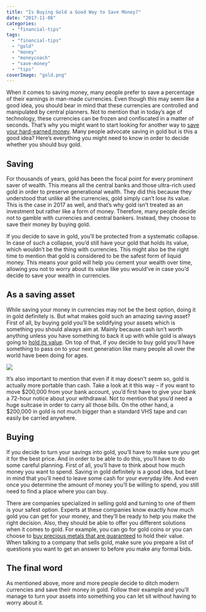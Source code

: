 ```yaml
---
title: "Is Buying Gold a Good Way to Save Money?"
date: "2017-11-08"
categories: 
  - "financial-tips"
tags: 
  - "financial-tips"
  - "gold"
  - "money"
  - "moneycoach"
  - "save-money"
  - "tips"
coverImage: "gold.png"
---
```


When it comes to saving money, many people prefer to save a percentage of their earnings in man-made currencies. Even though this may seem like a good idea, you should bear in mind that these currencies are controlled and manipulated by central planners. Not to mention that in today’s age of technology, these currencies can be frozen and confiscated in a matter of seconds. That’s why you might want to start looking for another way to [save your hard-earned money](https://www.thebalance.com/learn-the-most-important-reasons-to-save-money-2386123). Many people advocate saving in gold but is this a good idea? Here’s everything you might need to know in order to decide whether you should buy gold.

## Saving

For thousands of years, gold has been the focal point for every prominent saver of wealth. This means all the central banks and those ultra-rich used gold in order to preserve generational wealth. They did this because they understood that unlike all the currencies, gold simply can’t lose its value. This is the case in 2017 as well, and that’s why gold isn’t treated as an investment but rather like a form of money. Therefore, many people decide not to gamble with currencies and central bankers. Instead, they choose to save their money by buying gold.

If you decide to save in gold, you’ll be protected from a systematic collapse. In case of such a collapse, you’d still have your gold that holds its value, which wouldn’t be the thing with currencies. This might also be the right time to mention that gold is considered to be the safest form of liquid money. This means your gold will help you cement your wealth over time, allowing you not to worry about its value like you would’ve in case you’d decide to save your wealth in currencies.

## As a saving asset

While saving your money in currencies may not be the best option, doing it in gold definitely is. But what makes gold such an amazing saving asset? First of all, by buying gold you’ll be solidifying your assets which is something you should always aim at. Mainly because cash isn’t worth anything unless you have something to back it up with while gold is always going to [hold its value](http://www.bbc.com/news/magazine-25255957). On top of that, if you decide to buy gold you’ll have something to pass on to your next generation like many people all over the world have been doing for ages.

![](/images/blog-images/buying-gold.jpg)

It’s also important to mention that even if it may doesn't seem so, gold is actually more portable than cash. Take a look at it this way – if you want to move $200,000 from your bank account, you’d first have to give your bank a 72-hour notice about your withdrawal. Not to mention that you’d need a huge suitcase in order to carry all those bills. On the other hand, a $200,000 in gold is not much bigger than a standard VHS tape and can easily be carried anywhere.

## Buying

If you decide to turn your savings into gold, you’ll have to make sure you get it for the best price. And in order to be able to do this, you’ll have to do some <AppDownloadLink>careful planning</AppDownloadLink>. First of all, you’ll have to think about how much money you want to spend. Saving in gold definitely is a good idea, but bear in mind that you’ll need to leave some cash for your everyday life. And even once you determine the amount of money you’ll be willing to spend, you still need to find a place where you can buy.

There are companies specialized in selling gold and turning to one of them is your safest option. Experts at these companies know exactly how much gold you can get for your money, and they’ll be ready to help you make the right decision. Also, they should be able to offer you different solutions when it comes to gold. For example, you can go for gold coins or you can choose to [buy precious metals that are guaranteed](https://www.kjc-gold-silver-bullion.com.au/buy_gold_silver_bullion_coin_bar_online.php) to hold their value. When talking to a company that sells gold, make sure you prepare a list of questions you want to get an answer to before you make any formal bids.

## The final word

As mentioned above, more and more people decide to ditch modern currencies and save their money in gold. Follow their example and you’ll manage to turn your assets into something you can let sit without having to worry about it.
